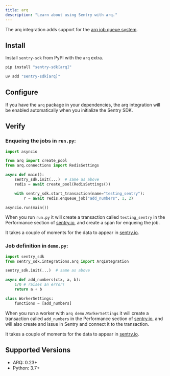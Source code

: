 ```yaml
---
title: arq
description: "Learn about using Sentry with arq."
---
```


The arq integration adds support for the [arq job queue system](https://arq-docs.helpmanual.io/).

## Install

Install `sentry-sdk` from PyPI with the `arq` extra.

```bash {tabTitle:pip}
pip install "sentry-sdk[arq]"
```
```bash {tabTitle:uv}
uv add "sentry-sdk[arq]"
```

## Configure

If you have the `arq` package in your dependencies, the arq integration will be enabled automatically when you initialize the Sentry SDK.

<PlatformContent includePath="getting-started-config" />

## Verify

### Enqueing the jobs in `run.py`:

```python
import asyncio

from arq import create_pool
from arq.connections import RedisSettings

async def main():
    sentry_sdk.init(...)  # same as above
    redis = await create_pool(RedisSettings())

    with sentry_sdk.start_transaction(name="testing_sentry"):
        r = await redis.enqueue_job("add_numbers", 1, 2)

asyncio.run(main())
```

When you run `run.py` it will create a transaction called `testing_sentry` in the Performance section of [sentry.io](https://sentry.io), and create a span for enqueing the job.

It takes a couple of moments for the data to appear in [sentry.io](https://sentry.io).

### Job definition in `demo.py`:

```python
import sentry_sdk
from sentry_sdk.integrations.arq import ArqIntegration

sentry_sdk.init(...)  # same as above

async def add_numbers(ctx, a, b):
    1/0 # raises an error!
    return a + b

class WorkerSettings:
    functions = [add_numbers]
```

When you run a worker with `arq demo.WorkerSettings` it will create a transaction called `add_numbers` in the Performance section of [sentry.io](https://sentry.io), and will also create and issue in Sentry and connect it to the transaction.

It takes a couple of moments for the data to appear in [sentry.io](https://sentry.io).

## Supported Versions

- ARQ: 0.23+
- Python: 3.7+
